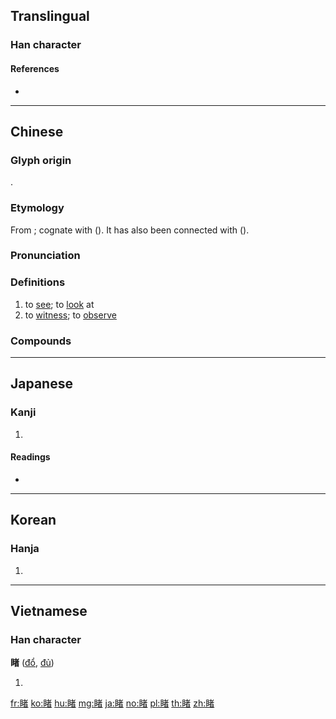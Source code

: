{{character info/new}}
==Translingual==

===Han character===
{{Han char|rn=109|rad=目|as=09|sn=14|four=64060|canj=BUJKA}}

====References====
* {{Han ref|kx=0812.300|dkj=23519|dj=1227.070|hdz=42494.030|uh=7779|ud=30585|bh=B840|bd=47168}}

----

==Chinese==
{{zh-forms|alt=覩}}

===Glyph origin===
{{Han etym}}
{{Han compound|目|者|ls=psc|c1=s|c2=p}}.

===Etymology===
From {{inh|zh|sit-pro|*l-ta-s/t||to see, to look}}; cognate with {{cog|bo|ལྟ||to look at, to see}} ({{zh-ref|LaPolla, 1994}}). It has also been connected with {{cog|tai-pro|*p.taːᴬ||eye}} ({{zh-ref|Unger, 1990}}).

===Pronunciation===
{{zh-pron
|m=dǔ
|c=dou2
|h=pfs=
|md=dū
|mn=tó͘
|w=2tu
|mc=y
|oc=y
|cat=v
}}

===Definitions===
{{zh-hanzi}}

# to [[see]]; to [[look]] at
# to [[witness]]; to [[observe]]

===Compounds===
{{zh-der|一睹|不睹|不睹事|不睹是|先睹為快|大睹是|慘不忍睹|拔睹兒|撥雲睹日|有目共睹|熟視無睹|目不忍睹|目大不睹|目所未睹|目睹|目睹耳聞|眾目共睹|睹微知著|睹景傷情|睹物傷情|睹物思人|睹物懷人|睹物生情|睹物興悲|睹物興情|瞥睹|視若無睹|耳聞目睹|親眼目睹|親睹|逆睹|重睹天日}}

----

==Japanese==

===Kanji===
{{ja-kanji|grade=|rs=目09}}

# {{defn|lang=ja|sort=目09}}

====Readings====
* {{ja-readings|on=[[と]] (to)|kun=[[みる]] (miru)|nanori=}}

----

==Korean==

===Hanja===
{{ko-hanja|hangeul=도|eumhun=|rv=do|mr=to|y=to}}

# {{defn|lang=ko|sort=目09}}

----

==Vietnamese==

===Han character===
'''睹''' ([[đổ]], [[đủ]])

# {{defn|lang=vi}}

[[fr:睹]]
[[ko:睹]]
[[hu:睹]]
[[mg:睹]]
[[ja:睹]]
[[no:睹]]
[[pl:睹]]
[[th:睹]]
[[zh:睹]]
